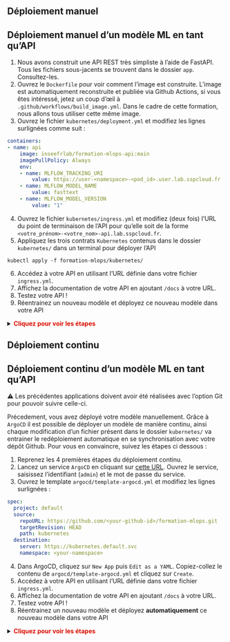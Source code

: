 ::: {.panel-tabset}
## Déploiement manuel

::::{.callout-tip collapse="true" icon=false}
## Déploiement manuel d'un modèle ML en tant qu'API

:::::{.nonincremental}


1. Nous avons construit une API REST très simpliste à l'aide de FastAPI. Tous les fichiers sous-jacents se trouvent dans le dossier `app`. Consultez-les.
2. Ouvrez le `Dockerfile` pour voir comment l'image est construite. L'image est automatiquement reconstruite et publiée via Github Actions, si vous êtes intéressé, jetez un coup d'œil à `.github/workflows/build_image.yml`. Dans le cadre de cette formation, nous allons tous utiliser cette même image.
3. Ouvrez le fichier `kubernetes/deployment.yml` et modifiez les lignes surlignées comme suit :

```.yml
containers:
- name: api
    image: inseefrlab/formation-mlops-api:main
    imagePullPolicy: Always
    env:
    - name: MLFLOW_TRACKING_URI
        value: https://user-<namespace>-<pod_id>.user.lab.sspcloud.fr
    - name: MLFLOW_MODEL_NAME
        value: fasttext
    - name: MLFLOW_MODEL_VERSION
        value: "1"
```

4. Ouvrez le fichier `kubernetes/ingress.yml` et modifiez (deux fois) l'URL du point de terminaison de l'API pour qu'elle soit de la forme `<votre_prénom>-<votre_nom>-api.lab.sspcloud.fr`.
5. Appliquez les trois contrats `Kubernetes` contenus dans le dossier `kubernetes/` dans un terminal pour déployer l'API

```shell
kubectl apply -f formation-mlops/kubernetes/
```

6. Accédez à votre API en utilisant l'URL définie dans votre fichier `ingress.yml`.
7. Affichez la documentation de votre API en ajoutant `/docs` à votre URL.
8. Testez votre API !
9. Réentrainez un nouveau modèle et déployez ce nouveau modèle dans votre API

<details>
<summary>
    <font size=\"3\" color=\"darkgreen\"><b>Cliquez pour voir les étapes </b></font>
</summary>

1. Entrainez un modèle.
2. Enregistrez le modèle dans MLflow.
3. Ajustez votre variable d'environnement `MLFLOW_MODEL_NAME` ou `MLFLOW_MODEL_VERSION` (si vous n'avez pas modifié le nom du modèle) dans le fichier `deployment.yml`.
4. Appliquez les nouveaux contrats `Kubernetes` pour mettre à jour l'API


```shell
kubectl apply -f formation-mlops/kubernetes/
```

5. Rafraîchissez votre API et vérifiez sur la page d'accueil qu'elle est désormais basée sur la nouvelle version du modèle.

</details>

:::::
::::


## Déploiement continu

::::{.callout-tip collapse="true" icon=false}
## Déploiement continu d'un modèle ML en tant qu'API

:::::{.nonincremental}

⚠️ Les précédentes applications doivent avoir été réalisées avec l'option Git pour pouvoir suivre celle-ci.

Précedement, vous avez déployé votre modèle manuellement. Grâce à `ArgoCD` il est possible de déployer un modèle de manière continu, ainsi chaque modification d'un fichier présent dans le dossier `kubernetes/` va entrainer le redéploiement automatique en se synchronisation avec votre dépôt Github. Pour vous en convaincre, suivez les étapes ci dessous :

1. Reprenez les 4 premières étapes du déploiement continu. 
2. Lancez un service `ArgoCD` en cliquant sur [cette URL](https://datalab.sspcloud.fr/launcher/automation/argo-cd?version=0.5.3&autoLaunch=true). Ouvrez le service, saisissez l'identifiant (`admin`) et le mot de passe du service.
3. Ouvrez le template `argocd/template-argocd.yml` et modifiez les lignes surlignées :

```.yml
spec:
  project: default
  source:
    repoURL: https://github.com/<your-github-id>/formation-mlops.git
    targetRevision: HEAD
    path: kubernetes
  destination:
    server: https://kubernetes.default.svc
    namespace: <your-namespace>
```

4. Dans ArgoCD, cliquez sur `New App` puis `Edit as a YAML`. Copiez-collez le contenu de `argocd/template-argocd.yml` et cliquez sur `Create`.
5. Accédez à votre API en utilisant l'URL définie dans votre fichier `ingress.yml`.
6. Affichez la documentation de votre API en ajoutant `/docs` à votre URL.
7. Testez votre API !
8. Réentrainez un nouveau modèle et déployez **automatiquement** ce nouveau modèle dans votre API

<details>
<summary>
    <font size=\"3\" color=\"darkgreen\"><b>Cliquez pour voir les étapes </b></font>
</summary>

1. Entrainez un modèle.
2. Enregistrez le modèle dans MLflow.
3. Ajustez votre variable d'environnement `MLFLOW_MODEL_NAME` ou `MLFLOW_MODEL_VERSION` (si vous n'avez pas modifié le nom du modèle) dans le fichier `deployment.yml`.
4. Faite un commit de ces changements et poussez les sur votre dépôt Github.
5. Patientez 5 minutes qu'`ArgoCD` synchronise automatiquement les changements depuis votre dépôt Github ou bien forcez la synchronisation. Rafraîchissez votre API et vérifiez sur la page d'accueil qu'elle est désormais basée sur la nouvelle version du modèle.
</details>

:::::
::::
:::
